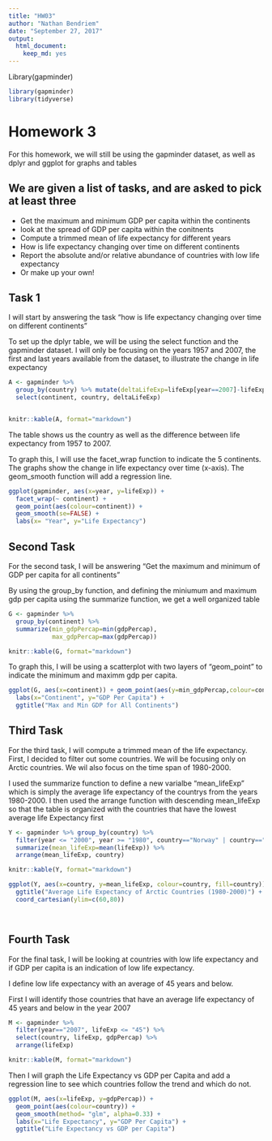 ```yaml
---
title: "HW03"
author: "Nathan Bendriem"
date: "September 27, 2017"
output: 
  html_document: 
    keep_md: yes
---
```


Library(gapminder)
```r
library(gapminder)
library(tidyverse)
```

# Homework 3

For this homework, we will still be using the gapminder dataset, as well as dplyr and ggplot for graphs and tables


## We are given a list of tasks, and are asked to pick at least three

- Get the maximum and minimum GDP per capita within the continents
- look at the spread of GDP per capita within the conitnents
- Compute a trimmed mean of life expectancy for different years
- How is life expectancy changing over time on different continents
- Report the absolute and/or relative abundance of countries with low life expectancy
- Or make up your own!

## Task 1

I will start by answering the task "how is life expectancy changing over time on different continents"

To set up the dplyr table, we will be using the select function and the gapminder dataset.  I will only be focusing on the years 1957 and 2007, the first and last years available from the dataset, to illustrate the change in life expectancy


```r
A <- gapminder %>% 
  group_by(country) %>% mutate(deltaLifeExp=lifeExp[year==2007]-lifeExp[year==1957]) %>%
  select(continent, country, deltaLifeExp)


knitr::kable(A, format="markdown")

```

The table shows us the country as well as the difference between life expectancy from 1957 to 2007.  

To graph this, I will use the facet_wrap function to indicate the 5 continents.  The graphs show the change in life expectancy over time (x-axis).  The geom_smooth function will add a regression line.

```r
ggplot(gapminder, aes(x=year, y=lifeExp)) + 
  facet_wrap(~ continent) +  
  geom_point(aes(colour=continent)) + 
  geom_smooth(se=FALSE) + 
  labs(x= "Year", y="Life Expectancy")
```


## Second Task

For the second task, I will be answering "Get the maximum and minimum of GDP per capita for all continents"

By using the group_by function, and defining the miniumum and maximum gdp per capita using the summarize function, we get a well organized table


```r
G <- gapminder %>% 
  group_by(continent) %>% 
  summarize(min_gdpPercap=min(gdpPercap), 
            max_gdpPercap=max(gdpPercap))
```

```r
knitr::kable(G, format="markdown")
```


To graph this, I will be using a scatterplot with two layers of "geom_point" to indicate the minimum and maximm gdp per capita.


```r
ggplot(G, aes(x=continent)) + geom_point(aes(y=min_gdpPercap,colour=continent)) + geom_point(aes(y=max_gdpPercap, colour=continent)) + 
  labs(x="Continent", y="GDP Per Capita") +
  ggtitle("Max and Min GDP for All Continents")
```



## Third Task

For the third task, I will compute a trimmed mean of the life expectancy.  First, I decided to filter out some countries.  We will be focusing only on Arctic countries.  We wil also focus on the time span of 1980-2000. 

I used the summarize function to define a new varialbe "mean_lifeExp" which is simply the average life expectancy of the countrys from the years 1980-2000.  I then used the arrange function with descending mean_lifeExp so that the table is organized with the countries that have the lowest average life Expectancy first

```r


Y <- gapminder %>% group_by(country) %>%  
  filter(year <= "2000", year >= "1980", country=="Norway" | country=="Sweden" | country=="Finland" | country=="Russia" | country=="United States" | country=="Canada" | country=="Denmark" | country=="Iceland") %>% 
  summarize(mean_lifeExp=mean(lifeExp)) %>% 
  arrange(mean_lifeExp, country)

knitr::kable(Y, format="markdown")
```

```r
ggplot(Y, aes(x=country, y=mean_lifeExp, colour=country, fill=country)) + geom_bar(stat="identity") + 
  ggtitle("Average Life Expectancy of Arctic Countries (1980-2000)") + labs(x="Country", y= "Life Expectancy") +  
  coord_cartesian(ylim=c(60,80))

            
```

## Fourth Task

For the final task, I will be looking at countries with low life expectancy and if GDP per capita is an indication of low life expectancy.

I define low life expectancy with an average of 45 years and below.

First I will identify those countries that have an average life expectancy of 45 years and below in the year 2007

```r
M <- gapminder %>% 
  filter(year=="2007", lifeExp <= "45") %>% 
  select(country, lifeExp, gdpPercap) %>% 
  arrange(lifeExp)

knitr::kable(M, format="markdown")
```

Then I will graph the Life Expectancy vs GDP per Capita and add a regression line to see which countries follow the trend and which do not.  

```r
ggplot(M, aes(x=lifeExp, y=gdpPercap)) + 
  geom_point(aes(colour=country)) + 
  geom_smooth(method= "glm", alpha=0.33) + 
  labs(x="Life Expectancy", y="GDP Per Capita") + 
  ggtitle("Life Expectancy vs GDP per Capita")
```



